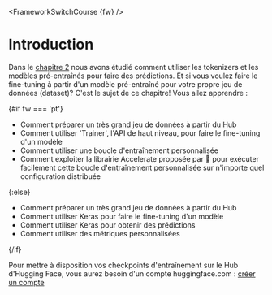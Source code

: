<FrameworkSwitchCourse {fw} />

# Introduction

Dans le [chapitre 2](/course/fr/chapter2) nous avons étudié comment utiliser
 les tokenizers et les modèles pré-entraînés pour faire des prédictions. Et si
 vous voulez faire le fine-tuning à partir d'un modèle pré-entraîné pour votre 
propre jeu de données (dataset)? C'est le sujet de ce chapitre! Vous allez apprendre : 



{#if fw === 'pt'}
* Comment préparer un très grand jeu de données à partir du Hub 
* Comment utiliser 'Trainer', l'API de haut niveau, pour faire le fine-tuning d'un modèle
* Comment utiliser une boucle d'entraînement personnalisée
* Comment exploiter la librairie Accelerate proposée par 🤗 pour exécuter facilement cette boucle d'entraînement personnalisée sur n'importe quel 
configuration distribuée 

{:else}
* Comment préparer un très grand jeu de données à partir du Hub 
* Comment utiliser Keras pour faire le fine-tuning d'un modèle
* Comment utiliser Keras pour obtenir des prédictions
* Comment utiliser des métriques personnalisées


{/if}

Pour mettre à disposition vos checkpoints d'entraînement sur le Hub d'Hugging Face, vous aurez besoin d'un compte huggingface.com : [créer un compte](https://huggingface.co/join)

